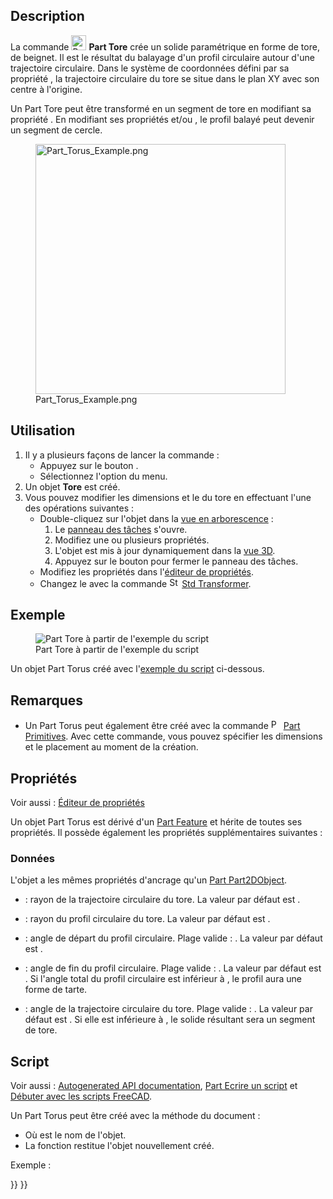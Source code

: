<languages/>

{{Docnav/fr
|[[Part_Cone/fr|Cône]]
|[[Part_Tube/fr|Tube]]
|[[Part_Workbench/fr|Atelier Part]]
|IconL=Part_Cone.svg
|IconR=Part_Tube.svg
|IconC=Workbench_Part.svg
}}

{{GuiCommand/fr
|Name=Part Torus
|Name/fr=Part Tore
|MenuLocation=Part → Primitives → Tore
|Workbenches=[[Part_Workbench/fr|Part]]
|SeeAlso=[[Part_Primitives/fr|Part Primitives]]
}}

== Description ==

La commande [[Image:Part_Torus.svg|24px]] '''Part Tore''' crée un solide paramétrique en forme de tore, de beignet. Il est le résultat du balayage d'un profil circulaire autour d'une trajectoire circulaire. Dans le système de coordonnées défini par sa propriété {{PropertyData|Placement}}, la trajectoire circulaire du tore se situe dans le plan XY avec son centre à l'origine.

Un Part Tore peut être transformé en un segment de tore en modifiant sa propriété {{PropertyData|Angle3}}. En modifiant ses propriétés {{PropertyData|Angle1}} et/ou {{PropertyData|Angle2}}, le profil balayé peut devenir un segment de cercle.

[[Image:Part_Torus_Example.png|400px]]

<span id="Usage"></span>
== Utilisation ==

# Il y a plusieurs façons de lancer la commande :
#* Appuyez sur le bouton {{Button|[[Image:Part_Torus.svg|16px]] [[Part_Torus/fr|Tore]]}}.
#* Sélectionnez l'option {{MenuCommand|Part → Primitives → [[Image:Part_Torus.svg|16px]] Tore}} du menu.
# Un objet '''Tore''' est créé.
# Vous pouvez modifier les dimensions et le {{PropertyData|Placement}} du tore en effectuant l'une des opérations suivantes :
#* Double-cliquez sur l'objet dans la [[Tree_view/fr|vue en arborescence]] :
#*# Le [[Task_panel/fr|panneau des tâches]] {{MenuCommand|Primitives géométriques}} s'ouvre.
#*# Modifiez une ou plusieurs propriétés.
#*# L'objet est mis à jour dynamiquement dans la [[3D_view/fr|vue 3D]].
#*# Appuyez sur le bouton {{Button|OK}} pour fermer le panneau des tâches.
#* Modifiez les propriétés dans l'[[Property_editor/fr|éditeur de propriétés]].
#* Changez le {{PropertyData|Placement}} avec la commande [[Image:Std_TransformManip.svg|16px]] [[Std_TransformManip/fr|Std Transformer]].

<span id="Example"></span>
== Exemple ==

[[Image:Part_Torus_Scripting_Example.png|thumb|Part Tore à partir de l'exemple du script]]

Un objet Part Torus créé avec l'[[#Script|exemple du script]] ci-dessous.

<span id="Notes"></span>
== Remarques ==

* Un Part Torus peut également être créé avec la commande [[Image:Part_Primitives.svg|16px]] [[Part_Primitives/fr|Part Primitives]]. Avec cette commande, vous pouvez spécifier les dimensions et le placement au moment de la création.

<span id="Properties"></span>
== Propriétés ==

Voir aussi : [[Property_editor/fr|Éditeur de propriétés]]

Un objet Part Torus est dérivé d'un [[Part_Feature/fr|Part Feature]] et hérite de toutes ses propriétés. Il possède également les propriétés supplémentaires suivantes :

<span id="Data"></span>
=== Données ===

{{TitleProperty|Attachment}}

L'objet a les mêmes propriétés d'ancrage qu'un [[Part_Part2DObject/fr#Donn.C3.A9es|Part Part2DObject]].

{{TitleProperty|Torus}}

* {{PropertyData|Radius1|Length}} : rayon de la trajectoire circulaire du tore. La valeur par défaut est {{Value|10mm}}.
* {{PropertyData|Radius2|Length}} : rayon du profil circulaire du tore. La valeur par défaut est {{Value|2mm}}.
* {{PropertyData|Angle1|Angle}} : angle de départ du profil circulaire. Plage valide : {{Value|-180° &lt;&#61; value &lt;&#61; 180°}}. La valeur par défaut est {{Value|-180°}}.
* {{PropertyData|Angle2|Angle}} : angle de fin du profil circulaire. Plage valide : {{Value|-180° &lt;&#61; value &lt;&#61; 180°}}. La valeur par défaut est {{Value|180°}}. Si l'angle total du profil circulaire est inférieur à {{Value|360°}}, le profil aura une forme de tarte.
* {{PropertyData|Angle3|Angle}} : angle de la trajectoire circulaire du tore. Plage valide : {{Value|0° &lt; value &lt;&#61; 360°}}. La valeur par défaut est {{Value|360°}}. Si elle est inférieure à {{Value|360°}}, le solide résultant sera un segment de tore.

<span id="Scripting"></span>
== Script ==

Voir aussi : [https://freecad.github.io/SourceDoc/ Autogenerated API documentation], [[Part_scripting/fr|Part Ecrire un script]] et [[FreeCAD_Scripting_Basics/fr|Débuter avec les scripts FreeCAD]].

Un Part Torus peut être créé avec la méthode {{incode|addObject()}} du document :

{{Code|code=
torus = FreeCAD.ActiveDocument.addObject("Part::Torus", "myTorus")
}}

* Où {{Incode|"myTorus"}} est le nom de l'objet.
* La fonction restitue l'objet nouvellement créé.

Exemple :

{{Code|code=
import FreeCAD as App

doc = App.activeDocument()

torus = doc.addObject("Part::Torus", "myTorus")
torus.Radius1 = 20
torus.Radius2 = 10
torus.Angle1 = -90
torus.Angle2 = 45
torus.Angle3 = 270
torus.Placement = App.Placement(App.Vector(1, 2, 3), App.Rotation(30, 45, 10))

doc.recompute()
}}


{{Docnav/fr
|[[Part_Cone/fr|Cône]]
|[[Part_Tube/fr|Tube]]
|[[Part_Workbench/fr|Atelier Part]]
|IconL=Part_Cone.svg
|IconR=Part_Tube.svg
|IconC=Workbench_Part.svg
}}

{{Part_Tools_navi{{#translation:}}}}
{{Userdocnavi{{#translation:}}}}